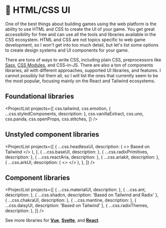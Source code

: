 
# 🎨 HTML/CSS UI

One of the best things about building games using the web platform is the ability to use HTML and CSS to create the UI of your game. You get great accessibility for free and can use all the tools and libraries available in the CSS ecosystem. HTML and CSS are not topics specific to web game development, so I won't get into too much detail, but let's list some options to create design systems and UI components for your game.

There are tons of ways to write CSS, including plain CSS, preprocessors like [Sass](https://sass-lang.com/), [CSS Modules](https://github.com/css-modules/css-modules), and CSS-in-JS. There are also a ton of components libraries, all with different approaches, supported UI libraries, and features. I cannot possibly list them all, so I will list the ones that currently seem to be the most popular, focusing mainly on the React and Tailwind ecosystems.

## Foundational libraries

<ProjectList
  projects={[
    css.tailwind,
    css.emotion,
    { ...css.styledComponents, description: <ReactLogo /> },
    css.vanillaExtract,
    css.uno,
    css.panda,
    css.openProps,
    css.stitches,
  ]}
/>

## Unstyled component libraries

<ProjectList
  projects={[
    {
      ...css.headlessUI,
      description: (
        <>
          <ReactLogo />
          <VueLogo /> Based on Tailwind
        </>
      ),
    },
    { ...css.baseUI, description: <ReactLogo /> },
    { ...css.radixPrimitives, description: <ReactLogo /> },
    { ...css.reactAria, description: <ReactLogo /> },
    { ...css.ariakit, description: <ReactLogo /> },
    {
      ...css.arkUI,
      description: (
        <>
          <ReactLogo />
          <VueLogo />
        </>
      ),
    },
  ]}
/>

## Component libraries

<ProjectList
  projects={[
    { ...css.materialUI, description: <ReactLogo /> },
    { ...css.ant, description: <ReactLogo /> },
    { ...css.shadcn, description: 'Based on Tailwind and Radix' },
    { ...css.chakraUI, description: <ReactLogo /> },
    { ...css.mantine, description: <ReactLogo /> },
    { ...css.daisyUI, description: 'Based on Tailwind' },
    { ...css.radixThemes, description: <ReactLogo /> },
  ]}
/>

See more libraries for <VueLogo /> [**Vue**](https://ui-libs.vercel.app/), <SvelteLogo /> [**Svelte**](https://madewithsvelte.com/ui-library), and <ReactLogo /> [**React**](https://react-ui-libs.vercel.app/).
